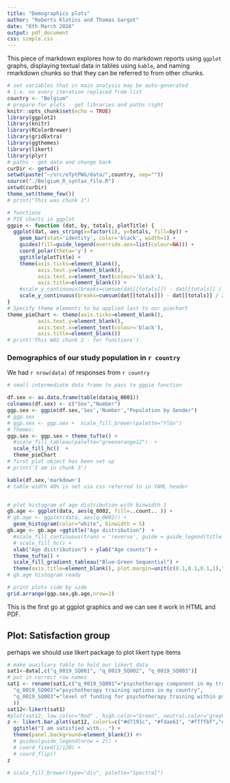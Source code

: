 ```yaml
---
title: "Demographics plots"
author: "Roberts Klotins and Thomas Gargot"
date: "6th March 2016"
output: pdf_document
css: simple.css
---
```


This piece of markdown explores how to do markdown reports using `ggplot` graphs, displaying textual data in tables using `kable`, and naming rmarkdown chunks so that they can be referred to from other chunks.

```r
# set variables that in main analysis may be auto-generated
# i.e. on every iteration replaced from list
country <- "Belgium"
# prepare for plots - get libraries and paths right
knitr::opts_chunk$set(echo = TRUE)
library(ggplot2)
library(knitr)
library(RColorBrewer)
library(gridExtra)
library(ggthemes)
library(likert)
library(plyr)
# paths - get data and change back
curDir <- getwd()
setwd(paste("~/src/efptPWG/data/",country, sep=""))
source("./Belgium_R_syntax_file.R")
setwd(curDir)
theme_set(theme_few())
# print("This was chunk 1")
```


```r
# functions
# PIE charts in ggplot
ggpie <- function (dat, by, totals, plotTitle) {
  ggplot(dat, aes_string(x=factor(1), y=totals, fill=by)) +
    geom_bar(stat='identity', color='black', width=1) +
    guides(fill=guide_legend(override.aes=list(colour=NA))) + 
    coord_polar(theta='y') +
    ggtitle(plotTitle) +
    theme(axis.ticks=element_blank(),
          axis.text.y=element_blank(),
          axis.text.x=element_text(colour='black'),
          axis.title=element_blank()) +
    #scale_y_continuous(breaks=cumsum(dat[[totals]]) - dat[[totals]] / 2, labels=dat[[by]])
    scale_y_continuous(breaks=cumsum(dat[[totals]]) - dat[[totals]] / 2, labels=c("F","M"))
}
# Specify theme elements to ba applied last to our piechart
theme_pieChart <- theme(axis.ticks=element_blank(),
          axis.text.y=element_blank(),
          axis.text.x=element_text(colour='black'),
          axis.title=element_blank())
# print('This WAS chunk 2 - for functions')
```

### Demographics of our study population in `r country`

We had `r nrow(data)` of responses from `r country`


```r

# small intermediate data frame to pass to ggpie function

df.sex <- as.data.frame(table(data$q_0001))
colnames(df.sex) <- c("Sex","Number")
ggp.sex <- ggpie(df.sex,'Sex','Number',"Population by Gender")
# ggp.sex
# ggp.sex <- ggp.sex +  scale_fill_brewer(palette="YlGn")
# Themes:
ggp.sex <- ggp.sex + theme_tufte() + 
  #scale_fill_tableau(palette="greenorange12")  + 
  scale_fill_hc()  + 
  theme_pieChart
# first plot object has been set up
# print('I am in chunk 3')

kable(df.sex,'markdown')
# table width 40% is set via css referred to in YAML header


# plot histogram of age distribution with binwidth 1
gb.age <- ggplot(data, aes(q_0002, fill=..count.. )) + 
# gb.age <- ggplot(data, aes(q_0002)) + 
  geom_histogram(color="white", binwidth = 5)
gb.age <- gb.age +ggtitle("Age distribution")  +
  #scale_fill_continuous(trans = 'reverse', guide = guide_legend(title = "Nr.")) +
  # scale_fill_hc() +
  xlab("Age distribution") + ylab("Age counts") +
  theme_tufte() + 
  scale_fill_gradient_tableau("Blue-Green Sequential") +
  theme(axis.title=element_blank(), plot.margin=unit(c(0.1,0.1,0.1,1),"cm"))
# gb.age histogram ready

# print plots side by side
grid.arrange(ggp.sex,gb.age,nrow=1)
```

This is the first go at ggplot graphics and we can see it work in HTML and PDF. 

## Plot: Satisfaction group
perhaps we should use likert package to plot likert type items

```r
# make auxiliary table to hold our likert data
sat1<-data[,c("q_0019_SQ001", "q_0019_SQ002", "q_0019_SQ003")]
# put in correct row names
sat1 <- rename(sat1,c("q_0019_SQ001"="psychotherapy component in my training programme",
  "q_0019_SQ002"="psychotherapy training options in my country",
  "q_0019_SQ003"="level of funding for psychotherapy training within psychiatry in my country"
  ))
sat12<-likert(sat1) 
#plot(sat12, low.color="Red" , high.color="Green", neutral.color="grey80") 
z <- likert.bar.plot(sat12, colors=c("#d7191c", "#fdae61", "#ffffbf","#abdda4","#2b83ba"),  wrap=25, text.size = 3.1, centered = FALSE) + 
  ggtitle("I am satisfied with...") +
  theme(panel.background=element_blank()) #+
  # guides(guide_legend(nrow = 2)) +
  # coord_fixed(1/120) + 
  # coord_flip()
z

# scale_fill_brewer(type="div", palette="Spectral")
```